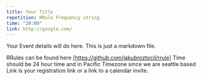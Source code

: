 ```yaml
---
title: Your Title
repetition: RRule Frequency string
time: "20:00"
link: http://google.com/
---
```


Your Event details will do here. This is just a markdown file.

RRules can be found here [https://github.com/jakubroztocil/rrule]
Time should be 24 hour time and in Pacific Timezone since we are seattle based
Link is your registration link or a link to a calendar invite.
